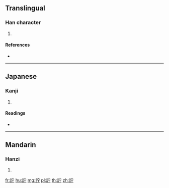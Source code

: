 {{character info/new}}
==Translingual==

===Han character===
{{Han char|rn=149|rad=言|as=05|sn=12|four=|canj=YRJMN}}

# {{defn|Han|sort=言05}}

====References====
* {{Han ref|kx=1156.070|dkj=35392|dj=1621.090|hdz=63957.040|uh=8A5D|ud=35421}}

----

==Japanese==

===Kanji===
{{ja-kanji|grade=|rs=言05}}

# {{defn|lang=ja|sort=言05}}

====Readings====
* {{ja-readings|on=[[ちょ]] (cho)|kun=[[さとい]] (satoi)|nanori=}}

----

==Mandarin==

===Hanzi===
{{cmn-hanzi|pin=[[zhǔ]] ([[zhu3]])|wg=chu<sup>3</sup>}}

# {{defn|lang=cmn|sort=言05}}

[[fr:詝]]
[[hu:詝]]
[[mg:詝]]
[[pl:詝]]
[[th:詝]]
[[zh:詝]]